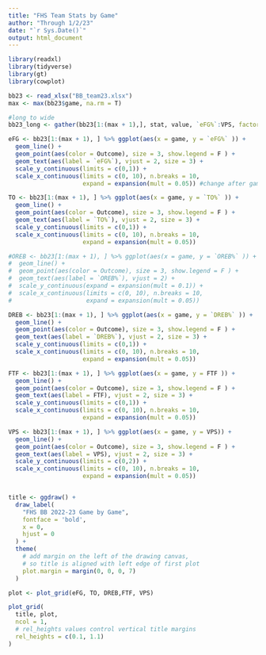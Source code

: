 ```yaml
---
title: "FHS Team Stats by Game"
author: "Through 1/2/23"
date: "`r Sys.Date()`"
output: html_document
---
```


```r

library(readxl)
library(tidyverse)
library(gt)
library(cowplot)
```

```r
bb23 <- read_xlsx("BB_team23.xlsx")
max <- max(bb23$game, na.rm = T)

#long to wide
bb23_long <- gather(bb23[1:(max + 1),], stat, value, `eFG%`:VPS, factor_key=TRUE)

```


```r
eFG <- bb23[1:(max + 1), ] %>% ggplot(aes(x = game, y = `eFG%` )) + 
  geom_line() +
  geom_point(aes(color = Outcome), size = 3, show.legend = F ) +
  geom_text(aes(label = `eFG%`), vjust = 2, size = 3) +
  scale_y_continuous(limits = c(0,1)) +
  scale_x_continuous(limits = c(0, 10), n.breaks = 10, 
                     expand = expansion(mult = 0.05)) #change after game 10

TO <- bb23[1:(max + 1), ] %>% ggplot(aes(x = game, y = `TO%` )) + 
  geom_line() +
  geom_point(aes(color = Outcome), size = 3, show.legend = F ) +
  geom_text(aes(label = `TO%`), vjust = 2, size = 3) +
  scale_y_continuous(limits = c(0,1)) +
  scale_x_continuous(limits = c(0, 10), n.breaks = 10, 
                     expand = expansion(mult = 0.05))

#OREB <- bb23[1:(max + 1), ] %>% ggplot(aes(x = game, y = `OREB%` )) + 
#  geom_line() +
#  geom_point(aes(color = Outcome), size = 3, show.legend = F ) +
#  geom_text(aes(label = `OREB%`), vjust = 2) +
#  scale_y_continuous(expand = expansion(mult = 0.1)) +
#  scale_x_continuous(limits = c(0, 10), n.breaks = 10, 
#                     expand = expansion(mult = 0.05))

DREB <- bb23[1:(max + 1), ] %>% ggplot(aes(x = game, y = `DREB%` )) + 
  geom_line() +
  geom_point(aes(color = Outcome), size = 3, show.legend = F ) +
  geom_text(aes(label = `DREB%`), vjust = 2, size = 3) +
  scale_y_continuous(limits = c(0,1)) +
  scale_x_continuous(limits = c(0, 10), n.breaks = 10, 
                     expand = expansion(mult = 0.05))

FTF <- bb23[1:(max + 1), ] %>% ggplot(aes(x = game, y = FTF )) + 
  geom_line() +
  geom_point(aes(color = Outcome), size = 3, show.legend = F ) +
  geom_text(aes(label = FTF), vjust = 2, size = 3) +
  scale_y_continuous(limits = c(0,1)) +
  scale_x_continuous(limits = c(0, 10), n.breaks = 10, 
                     expand = expansion(mult = 0.05))

VPS <- bb23[1:(max + 1), ] %>% ggplot(aes(x = game, y = VPS)) + 
  geom_line() +
  geom_point(aes(color = Outcome), size = 3, show.legend = F ) +
  geom_text(aes(label = VPS), vjust = 2, size = 3) +
  scale_y_continuous(limits = c(0,2)) +
  scale_x_continuous(limits = c(0, 10), n.breaks = 10, 
                     expand = expansion(mult = 0.05))


title <- ggdraw() + 
  draw_label(
    "FHS BB 2022-23 Game by Game",
    fontface = 'bold',
    x = 0,
    hjust = 0
  ) +
  theme(
    # add margin on the left of the drawing canvas,
    # so title is aligned with left edge of first plot
    plot.margin = margin(0, 0, 0, 7)
  )

plot <- plot_grid(eFG, TO, DREB,FTF, VPS)
```

```r
plot_grid(
  title, plot,
  ncol = 1,
  # rel_heights values control vertical title margins
  rel_heights = c(0.1, 1.1)
)


```

